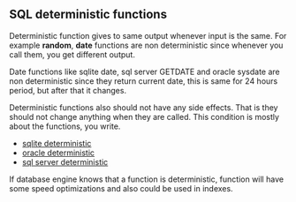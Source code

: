 ## SQL deterministic functions

Deterministic function gives to same output whenever input is the same.
For example **random**, **date** functions are non deterministic since whenever you call them, you get different output.

Date functions like sqlite date, sql server GETDATE and oracle sysdate are non deterministic since they return current date, this is same for 24 hours period, but after that it changes.



Deterministic functions also should not have any side effects.
That is they should not change anything when they are called.
This condition is mostly about the functions, you write.

- [sqlite deterministic](https://www.sqlite.org/deterministic.html)
- [oracle deterministic](https://docs.oracle.com/en/database/oracle/oracle-database/19/lnpls/DETERMINISTIC-clause.html)
- [sql server deterministic](https://learn.microsoft.com/en-us/sql/relational-databases/user-defined-functions/deterministic-and-nondeterministic-functions?view=sql-server-ver16)


If database engine knows that a function is deterministic, function will have some speed optimizations and also could be used in indexes.
